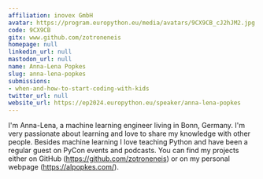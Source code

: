 ```yaml
---
affiliation: inovex GmbH
avatar: https://program.europython.eu/media/avatars/9CX9CB_cJ2hJM2.jpg
code: 9CX9CB
gitx: www.github.com/zotroneneis
homepage: null
linkedin_url: null
mastodon_url: null
name: Anna-Lena Popkes
slug: anna-lena-popkes
submissions:
- when-and-how-to-start-coding-with-kids
twitter_url: null
website_url: https://ep2024.europython.eu/speaker/anna-lena-popkes
---
```


I'm Anna-Lena, a machine learning engineer living in Bonn, Germany. I'm very passionate about learning and love to share my knowledge with other people. Besides machine learning I love teaching Python and have been a regular guest on PyCon events and podcasts. You can find my projects either on GitHub (https://github.com/zotroneneis) or on my personal webpage (https://alpopkes.com/).
